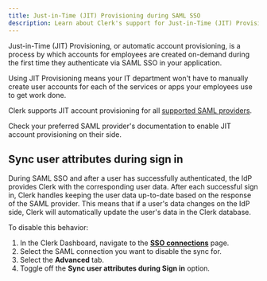 ```yaml
---
title: Just-in-Time (JIT) Provisioning during SAML SSO
description: Learn about Clerk's support for Just-in-Time (JIT) Provisioning during SAML SSO.
---
```


Just-in-Time (JIT) Provisioning, or automatic account provisioning, is a process by which accounts for employees are created on-demand during the first time they authenticate via SAML SSO in your application.

Using JIT Provisioning means your IT department won't have to manually create user accounts for each of the services or apps your employees use to get work done.

Clerk supports JIT account provisioning for all [supported SAML providers](/docs/guides/configure/auth-strategies/enterprise-connections/overview).

Check your preferred SAML provider's documentation to enable JIT account provisioning on their side.

## Sync user attributes during sign in

During SAML SSO and after a user has successfully authenticated, the IdP provides Clerk with the corresponding user data. After each successful sign in, Clerk handles keeping the user data up-to-date based on the response of the SAML provider. This means that if a user's data changes on the IdP side, Clerk will automatically update the user's data in the Clerk database.

To disable this behavior:

1. In the Clerk Dashboard, navigate to the [**SSO connections**](https://dashboard.clerk.com/~/user-authentication/sso-connections) page.
1. Select the SAML connection you want to disable the sync for.
1. Select the **Advanced** tab.
1. Toggle off the **Sync user attributes during Sign in** option.
